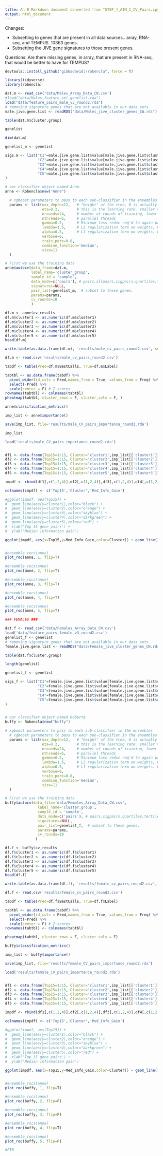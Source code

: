 ```yaml
---
title: An R Markdown document converted from "STEP_4_AIM_1_CV_Pairs.ipynb"
output: html_document
---
```


Changes:

* Subsetting to genes that are present in all data sources.. array, RNA-seq, and TEMPUS. 10363 genes.
* Subsetting the JIVE gene signatures to those present genes.

Questions: Are there missing genes, in array, that are present in RNA-seq, that would be better to have for TEMPUS?



```r
devtools::install_github("gibbsdavidl/robencla", force = T)
```

```r
library(tidyverse)
library(robencla)
```

```r
dat.m <- read_csv('data/Males_Array_Data_CW.csv')
#load("data/Males_feature_sel_genelist.rda")
load("data/feature_pairs_male_v3_round2.rda")
# removing signature genes that are not available in our data sets
male.jive.gene.list <- readRDS("data/Males_jive_cluster_genes_CW.rds") %>% dplyr::filter(value %in% colnames(dat.m))
```

```r
table(dat.m$cluster.group)
```

```r
genelist
```

```r
dim(dat.m)
```

```r
genelist_m <- genelist

sigs.m <- list("C1"=male.jive.gene.list$value[male.jive.gene.list$cluster.group == 'cluster1'],
               "C2"=male.jive.gene.list$value[male.jive.gene.list$cluster.group == 'cluster2'],
               "C3"=male.jive.gene.list$value[male.jive.gene.list$cluster.group == 'cluster3'],
               "C4"=male.jive.gene.list$value[male.jive.gene.list$cluster.group == 'cluster4'],
               "C5"=male.jive.gene.list$value[male.jive.gene.list$cluster.group == 'cluster5']
)

# our classifier object named Anne.
anne <- Robencla$new("Anne")

  # xgboost parameters to pass to each sub-classifier in the ensembles
  params <- list(max_depth=12,   # "height" of the tree, 6 is actually default. I think about 12 seems better.  (xgboost parameter)
                 eta=0.2,        # this is the learning rate. smaller values slow it down, more conservative   (xgboost parameter)
                 nrounds=24,     # number of rounds of training, lower numbers less overfitting (potentially)  (xgboost parameter)
                 nthreads=5,     # parallel threads
                 gamma=0.5,      # Minimum loss reduc req'd to again partition a leaf node. higher number ~ more conservative (xgboost parameter)
                 lambda=1.5,     # L2 regularization term on weights, higher number ~ more conservative (xgboost parameter)
                 alpha=0.5,      # L1 regularization term on weights. higher number ~ more conservative (xgboost parameter)
                 verbose=0,
                 train_perc=0.8,
                 combine_function='median',
                 size=11
  )
```

```r
# First we use the training data
anne$autocv(data_frame=dat.m,
            label_name='cluster_group',
            sample_id = 'sample',
            data_mode=c('pairs'), # pairs,allpairs,sigpairs,quartiles,tertiles,binarize,ranks,original #
            signatures=NULL,
            pair_list=genelist_m,  # subset to these genes.
            params=params,
            cv_rounds=10
            )
```

```r
df.m <- anne$cv_results
df.m$cluster1 <- as.numeric(df.m$cluster1)
df.m$cluster2 <- as.numeric(df.m$cluster2)
df.m$cluster3 <- as.numeric(df.m$cluster3)
df.m$cluster4 <- as.numeric(df.m$cluster4)
df.m$cluster5 <- as.numeric(df.m$cluster5)
head(df.m)

write.table(as.data.frame(df.m), 'results/male_cv_pairs_round2.csv', sep=',', quote = F, row.names = F)
```

```r
df.m <- read.csv('results/male_cv_pairs_round2.csv')

tabdf <- table(Pred=df.m$BestCalls, True=df.m$Label)

tabtbl <- as.data.frame(tabdf) %>% 
  pivot_wider(id_cols = Pred,names_from = True, values_from = Freq) %>% 
  select(-Pred) %>%
  scale(center = F) # Z-scores
rownames(tabtbl) <- colnames(tabtbl)
pheatmap(tabtbl, cluster_rows = F, cluster_cols = F, )

```




```r
anne$classification_metrics()
```

```r

imp_list <- anne$importance()

save(imp_list, file='results/male_CV_pairs_importance_round2.rda')

imp_list
```

```r
load('results/male_CV_pairs_importance_round2.rda')


df1 <- data.frame(Top15=1:15, Cluster='cluster1',imp_list[['cluster1']][1:15,])
df2 <- data.frame(Top15=1:15, Cluster='cluster2',imp_list[['cluster2']][1:15,])
df3 <- data.frame(Top15=1:15, Cluster='cluster3',imp_list[['cluster3']][1:15,])
df4 <- data.frame(Top15=1:15, Cluster='cluster4',imp_list[['cluster4']][1:15,])
df5 <- data.frame(Top15=1:15, Cluster='cluster5',imp_list[['cluster5']][1:15,])

impdf <- rbind(df1[,c(1,2,4)],df2[,c(1,2,4)],df3[,c(1,2,4)],df4[,c(1,2,4)],df5[,c(1,2,4)])

colnames(impdf) <- c('Top15','Cluster','Med_Info_Gain')

#ggplot(impdf, aes(Top15)) + 
#  geom_line(aes(y=cluster1),color="black") +
#  geom_line(aes(y=cluster2),color="orange") +
#  geom_line(aes(y=cluster3),color="skyblue") +
#  geom_line(aes(y=cluster4),color="darkgreen") +
#  geom_line(aes(y=cluster5),color="red") +
#  xlab('Top 15 gene pairs') + 
#  ylab('Median information gain')

ggplot(impdf, aes(x=Top15,y=Med_Info_Gain,color=Cluster)) + geom_line()



```




```r
#ensemble_rocs(anne)
plot_roc(anne, 1, flip=T)
```

```r
#ensemble_rocs(anne)
plot_roc(anne, 2, flip=T)
```

```r
#ensemble_rocs(anne)
plot_roc(anne, 3, flip=T)
```

```r
#ensemble_rocs(anne)
plot_roc(anne, 4, flip=T)
```

```r
#ensemble_rocs(anne)
plot_roc(anne, 5, flip=T)
```

```r
### FEMALES ###
```

```r
dat.f <- read_csv('data/Females_Array_Data_CW.csv')
load('data/feature_pairs_female_v3_round2.csv')
genelist_f <- genelist
# removing signature genes that are not available in our data sets
female.jive.gene.list <- readRDS("data/Female_jive_cluster_genes_CW.rds") %>% dplyr::filter(value %in% colnames(dat.f))
```

```r
table(dat.f$cluster.group)
```

```r
length(genelist)
```

```r
genelist_f <- genelist

sigs_f <- list("C1"=female.jive.gene.list$value[female.jive.gene.list$cluster.group == 'cluster1'],
               "C2"=female.jive.gene.list$value[female.jive.gene.list$cluster.group == 'cluster2'],
               "C3"=female.jive.gene.list$value[female.jive.gene.list$cluster.group == 'cluster3'],
               "C4"=female.jive.gene.list$value[female.jive.gene.list$cluster.group == 'cluster4'],
               "C5"=female.jive.gene.list$value[female.jive.gene.list$cluster.group == 'cluster5']
)


# our classifier object named Roberta
buffy <- Robencla$new("buffy")

# xgboost parameters to pass to each sub-classifier in the ensembles
  # xgboost parameters to pass to each sub-classifier in the ensembles
  params <- list(max_depth=12,   # "height" of the tree, 6 is actually default. I think about 12 seems better.  (xgboost parameter)
                 eta=0.2,        # this is the learning rate. smaller values slow it down, more conservative   (xgboost parameter)
                 nrounds=24,     # number of rounds of training, lower numbers less overfitting (potentially)  (xgboost parameter)
                 nthreads=5,     # parallel threads
                 gamma=0.5,      # Minimum loss reduc req'd to again partition a leaf node. higher number ~ more conservative (xgboost parameter)
                 lambda=1.5,     # L2 regularization term on weights, higher number ~ more conservative (xgboost parameter)
                 alpha=0.5,      # L1 regularization term on weights. higher number ~ more conservative (xgboost parameter)
                 verbose=0,
                 train_perc=0.8,
                 combine_function='median',
                 size=11
  )
```

```r

# First we use the training data
buffy$autocv(data_file='data/Females_Array_Data_CW.csv',
               label_name='cluster.group',
               sample_id = 'sample',
               data_mode=c('pairs'), # pairs,sigpairs,quartiles,tertiles,binarize,ranks,original #
               signatures=NULL,
               pair_list=genelist_f,  # subset to these genes.
               params=params,
               cv_rounds=10
              )

```

```r
df.f <- buffy$cv_results
df.f$cluster1 <- as.numeric(df.f$cluster1)
df.f$cluster2 <- as.numeric(df.f$cluster2)
df.f$cluster3 <- as.numeric(df.f$cluster3)
df.f$cluster4 <- as.numeric(df.f$cluster4)
df.f$cluster5 <- as.numeric(df.f$cluster5)
head(df.f)

write.table(as.data.frame(df.f), 'results/female_cv_pairs_round2.csv', sep=',', quote = F, row.names = F)
```

```r
df.f <- read.csv('results/female_cv_pairs_round2.csv')

tabdf <- table(Pred=df.f$BestCalls, True=df.f$Label)

tabtbl <- as.data.frame(tabdf) %>% 
  pivot_wider(id_cols = Pred,names_from = True, values_from = Freq) %>% 
  select(-Pred) %>%
  scale(center = F) # Z-scores
rownames(tabtbl) <- colnames(tabtbl)

pheatmap(tabtbl, cluster_rows = F, cluster_cols = F)

```

```r
buffy$classification_metrics()
```

```r

imp_list <- buffy$importance()

save(imp_list, file='results/female_CV_pairs_importance_round2.rda')
```


```r
load('results/female_CV_pairs_importance_round2.rda')


df1 <- data.frame(Top15=1:15, Cluster='cluster1',imp_list[['cluster1']][1:15,])
df2 <- data.frame(Top15=1:15, Cluster='cluster2',imp_list[['cluster2']][1:15,])
df3 <- data.frame(Top15=1:15, Cluster='cluster3',imp_list[['cluster3']][1:15,])
df4 <- data.frame(Top15=1:15, Cluster='cluster4',imp_list[['cluster4']][1:15,])
df5 <- data.frame(Top15=1:15, Cluster='cluster5',imp_list[['cluster5']][1:15,])

impdf <- rbind(df1[,c(1,2,4)],df2[,c(1,2,4)],df3[,c(1,2,4)],df4[,c(1,2,4)],df5[,c(1,2,4)])

colnames(impdf) <- c('Top15','Cluster','Med_Info_Gain')

#ggplot(impdf, aes(Top15)) + 
#  geom_line(aes(y=cluster1),color="black") +
#  geom_line(aes(y=cluster2),color="orange") +
#  geom_line(aes(y=cluster3),color="skyblue") +
#  geom_line(aes(y=cluster4),color="darkgreen") +
#  geom_line(aes(y=cluster5),color="red") +
#  xlab('Top 15 gene pairs') + 
#  ylab('Median information gain')

ggplot(impdf, aes(x=Top15,y=Med_Info_Gain,color=Cluster)) + geom_line()



```



```r
#ensemble_rocs(anne)
plot_roc(buffy, 1, flip=T)
```

```r
#ensemble_rocs(anne)
plot_roc(buffy, 2, flip=F)
```

```r
#ensemble_rocs(anne)
plot_roc(buffy, 3, flip=F)
```

```r
#ensemble_rocs(anne)
plot_roc(buffy, 4, flip=T)
```

```r
#ensemble_rocs(anne)
plot_roc(buffy, 5, flip=F)
```

```r
#FIN
```

